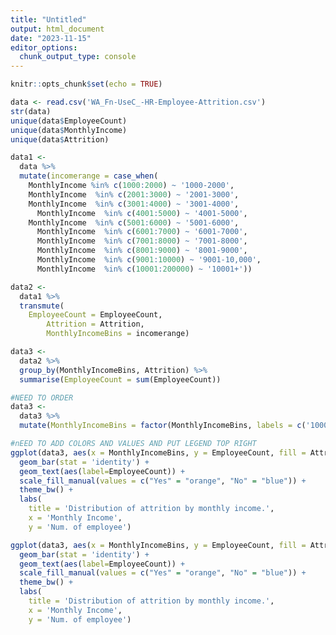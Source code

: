 ```yaml
---
title: "Untitled"
output: html_document
date: "2023-11-15"
editor_options: 
  chunk_output_type: console
---
```


```r
knitr::opts_chunk$set(echo = TRUE)
```


```r
data <- read.csv('WA_Fn-UseC_-HR-Employee-Attrition.csv')
str(data)
unique(data$EmployeeCount)
unique(data$MonthlyIncome)
unique(data$Attrition)
```

```r
data1 <- 
  data %>%
  mutate(incomerange = case_when(
    MonthlyIncome %in% c(1000:2000) ~ '1000-2000',
    MonthlyIncome  %in% c(2001:3000) ~ '2001-3000',
    MonthlyIncome  %in% c(3001:4000) ~ '3001-4000',
	  MonthlyIncome  %in% c(4001:5000) ~ '4001-5000',
  	MonthlyIncome  %in% c(5001:6000) ~ '5001-6000',
	  MonthlyIncome  %in% c(6001:7000) ~ '6001-7000',
	  MonthlyIncome  %in% c(7001:8000) ~ '7001-8000',
	  MonthlyIncome  %in% c(8001:9000) ~ '8001-9000',
	  MonthlyIncome  %in% c(9001:10000) ~ '9001-10,000',
	  MonthlyIncome  %in% c(10001:200000) ~ '10001+'))
```

```r
data2 <- 
  data1 %>%
  transmute(
    EmployeeCount = EmployeeCount, 
		Attrition = Attrition, 
		MonthlyIncomeBins = incomerange)
```


```r
data3 <-
  data2 %>%
  group_by(MonthlyIncomeBins, Attrition) %>%
  summarise(EmployeeCount = sum(EmployeeCount))
```


```r
#NEED TO ORDER
data3 <-
  data3 %>%
  mutate(MonthlyIncomeBins = factor(MonthlyIncomeBins, labels = c('1000:2000','2001-3000','3001-4000','4001-5000', '5001-6000', '6001-7000', '7001-8000', '8001-9000', '9000-10,000', '10001+'), ordered = T))
```

```r
#nEED TO ADD COLORS AND VALUES AND PUT LEGEND TOP RIGHT
ggplot(data3, aes(x = MonthlyIncomeBins, y = EmployeeCount, fill = Attrition)) +
  geom_bar(stat = 'identity') +
  geom_text(aes(label=EmployeeCount)) +
  scale_fill_manual(values = c("Yes" = "orange", "No" = "blue")) +
  theme_bw() +
  labs(
    title = 'Distribution of attrition by monthly income.',
    x = 'Monthly Income',
    y = 'Num. of employee')
```


```r
ggplot(data3, aes(x = MonthlyIncomeBins, y = EmployeeCount, fill = Attrition)) +
  geom_bar(stat = 'identity') +
  geom_text(aes(label=EmployeeCount)) +
  scale_fill_manual(values = c("Yes" = "orange", "No" = "blue")) +
  theme_bw() +
  labs(
    title = 'Distribution of attrition by monthly income.',
    x = 'Monthly Income',
    y = 'Num. of employee')
```



